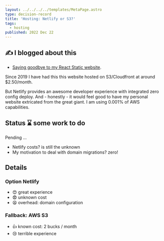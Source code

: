 ```yaml
---
layout: ../../../../templates/MetaPage.astro
type: decision-record
title: 'Hosting: Netlify or S3?'
tags:
  - hosting
published: 2022 Dec 22
---
```


<Note type="blog">

## :writing_hand: I blogged about this

- [Saying goodbye to my React Static website](posts/2023-01/saying-goodbye-to-my-react-static-website.md).

</Note>

<Abstract>

Since 2019 I have had this this website hosted on S3/Cloudfront at around $2.50/month.

But Netlify provides an awesome developer experience with integrated zero config deploy. And - honestly - it would feel good to have my personal website extricated from the great giant. I am using 0.001% of AWS capabilities.

</Abstract>

## Status :hourglass: some work to do

Pending ...

- Netlify costs? is still the unknown
- My motivation to deal with domain migrations? zero!

## Details

### Option Netlify

- :heart_eyes: great experience
- :fearful: unknown cost
- :tired_face: overhead: domain configuration

### Fallback: AWS S3

- :thumbsup: known cost: 2 bucks / month
- :cry: terrible experience
